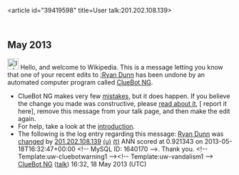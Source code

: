 <article id="39419598" title=User talk:201.202.108.139>
	<talkpage id="39419598" title="User talk:201.202.108.139">


== May 2013 ==
[[Image:Information.svg|left|25px|alt=|link=]] Hello, and welcome to Wikipedia. This is a message letting you know that one of your recent edits to [[:Ryan Dunn]] has been undone by an automated computer program called [[User:ClueBot NG|ClueBot NG]].
{{clear}}
* ClueBot NG makes very few [[User:ClueBot NG#Information About False Positives|mistakes]], but it does happen. If you believe the change you made was constructive, please [[User:ClueBot NG#Information About False Positives|read about it]], [{{User:ClueBot NG/Warnings/FPReport|1640170}} report it here], remove this message from your talk page, and then make the edit again.
* For help, take a look at the [[Wikipedia:Introduction|introduction]].
* The following is the log entry regarding this message: [[Ryan Dunn]] was [http://en.wikipedia.org/w/index.php?title=Ryan+Dunn&amp;diff=555667549&amp;oldid=554748442 changed] by [[Special:Contributions/201.202.108.139|201.202.108.139]] [[User:201.202.108.139|(u)]] [[User talk:201.202.108.139|(t)]] ANN scored at 0.921343 on 2013-05-18T16:32:47+00:00 &lt;!-- MySQL ID: 1640170 --&gt;. Thank you. &lt;!-- Template:uw-cluebotwarning1 --&gt;&lt;!-- Template:uw-vandalism1 --&gt; [[User:ClueBot NG|ClueBot NG]] ([[User talk:ClueBot NG|talk]]) 16:32, 18 May 2013 (UTC)
	</talkpage>
</article>